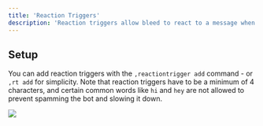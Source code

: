 ```yaml
---
title: 'Reaction Triggers'
description: 'Reaction triggers allow bleed to react to a message when a condition is met, like having a certain word in a message.'
---
```


## Setup

You can add reaction triggers with the `,reactiontrigger add` command - or `,rt add` for simplicity. 
<Info>Note that reaction triggers have to be a minimum of 4 characters, and certain common words like `hi` and `hey` are not allowed to prevent spamming the bot and slowing it down.</Info>
<Frame caption="Simple reactiontrigger setup" type="glass">
  <img src="https://cdn.discordapp.com/attachments/1176141361678913577/1261685907811991552/image.png?ex=66952d91&is=6693dc11&hm=3a0bb232c30a9e87a3d86d3d5c3aa0e3386ab5f703efc66afd2ebeaf692b2231&" />
</Frame>
